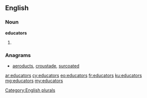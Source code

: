 ==English==

===Noun===
'''educators'''

# {{plural of|[[educator]]}}

===Anagrams===
* [[aeroducts#English|aeroducts]], [[croustade#English|croustade]], [[surcoated#English|surcoated]]

[[Category:English plurals]]

[[ar:educators]]
[[cy:educators]]
[[eo:educators]]
[[fr:educators]]
[[ku:educators]]
[[mg:educators]]
[[my:educators]]